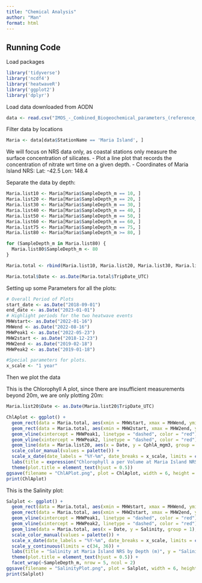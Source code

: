 ```yaml
---
title: "Chemical Analysis"
author: "Man"
format: html
---
```


## Running Code

Load packages

```r
library('tidyverse')
library('ncdf4')
library('heatwaveR')
library('ggplot2')
library('dplyr')
```

Load data downloaded from AODN

```r
data <- read.csv("IMOS_-_Combined_Biogeochemical_parameters_(reference_stations)-NRS_combined_biogeochemical_parameters.csv")

```

Filter data by locations

```r
Maria <- data[data$StationName == 'Maria Island', ]
```

We will focus on NRS data only, as coastal stations only measure the surface concentration of silicates. - Plot a line plot that records the concentration of nitrate wrt time on a given depth.
- Coordinates of Maria Island NRS: Lat: -42.5 Lon: 148.4

Separate the data by depth:

```r
Maria.list10 <- Maria[Maria$SampleDepth_m == 10, ]
Maria.list20 <- Maria[Maria$SampleDepth_m == 20, ]
Maria.list30 <- Maria[Maria$SampleDepth_m == 30, ]
Maria.list40 <- Maria[Maria$SampleDepth_m == 40, ]
Maria.list50 <- Maria[Maria$SampleDepth_m == 50, ]
Maria.list60 <- Maria[Maria$SampleDepth_m == 60, ]
Maria.list75 <- Maria[Maria$SampleDepth_m == 75, ]
Maria.list80 <- Maria[Maria$SampleDepth_m >= 80, ]

for (SampleDepth_m in Maria.list80) {
  Maria.list80$SampleDepth_m <- 80
}

Maria.total <- rbind(Maria.list10, Maria.list20, Maria.list30, Maria.list40, Maria.list50, Maria.list60, Maria.list75, Maria.list80)

Maria.total$Date <- as.Date(Maria.total$TripDate_UTC)
```

Setting up some Parameters for all the plots:

```r
# Overall Period of Plots
start_date <- as.Date("2018-09-01")
end_date <- as.Date("2023-01-01")
# Highlight periods for the two heatwave events
MHWstart<- as.Date("2022-01-16")
MHWend <- as.Date("2022-08-16")
MHWPeak1 <- as.Date("2022-05-23")
MHW2start <- as.Date("2018-12-23")
MHW2end <- as.Date("2019-02-18")
MHWPeak2 <- as.Date("2019-01-18")

#Special parameters for plots.
x_scale <- "1 year"


```

Then we plot the data

This is the Chlorophyll A plot, since there are insufficient measurements beyond 20m, we are only plotting 20m:
```r
Maria.list20$Date <- as.Date(Maria.list20$TripDate_UTC)

ChlAplot <- ggplot() +
  geom_rect(data = Maria.total, aes(xmin = MHWstart, xmax = MHWend, ymin = -Inf, ymax = Inf), fill = "pink", alpha = 0.1) +
  geom_rect(data = Maria.total, aes(xmin = MHW2start, xmax = MHW2end, ymin = -Inf, ymax = Inf), fill = "pink", alpha = 0.1) +
  geom_vline(xintercept = MHWPeak1, linetype = "dashed", color = "red") +
  geom_vline(xintercept = MHWPeak2, linetype = "dashed", color = "red") +
  geom_line(data = Maria.list20, aes(x = Date, y = CphlA_mgm3, group = 1), na.rm = TRUE) +
  scale_color_manual(values = palette()) +
  scale_x_date(date_labels = "%Y-%m", date_breaks = x_scale, limits = c(start_date, end_date)) +
  labs(title = expression("Chlorophyll a per Volume at Maria Island NRS at 20m"), y = "Chlorophyll a (mg/m"^3~")") +
  theme(plot.title = element_text(hjust = 0.5))
ggsave(filename = "ChlAPlot.png", plot = ChlAplot, width = 6, height = 4, dpi = 300)
print(ChlAplot)

```

This is the Salinity plot:
```r
Salplot <- ggplot() +
  geom_rect(data = Maria.total, aes(xmin = MHWstart, xmax = MHWend, ymin = -Inf, ymax = Inf), fill = "pink", alpha = 0.1) +
  geom_rect(data = Maria.total, aes(xmin = MHW2start, xmax = MHW2end, ymin = -Inf, ymax = Inf), fill = "pink", alpha = 0.1) +
  geom_vline(xintercept = MHWPeak1, linetype = "dashed", color = "red") +
  geom_vline(xintercept = MHWPeak2, linetype = "dashed", color = "red") +
  geom_line(data = Maria.total, aes(x = Date, y = Salinity, group = 1), na.rm = TRUE) +
  scale_color_manual(values = palette()) +
  scale_x_date(date_labels = "%Y-%m", date_breaks = x_scale, limits = c(start_date, end_date)) + 
  scale_y_continuous(limits = c(34, 36)) +
  labs(title = "Salinity at Maria Island NRS by Depth (m)", y = "Salinity (Parts Per Thousand)") +
  theme(plot.title = element_text(hjust = 0.5)) +
  facet_wrap(~SampleDepth_m, nrow = 5, ncol = 2)
ggsave(filename = "SalinityPlot.png", plot = Salplot, width = 6, height = 4, dpi = 300)
print(Salplot)

```
